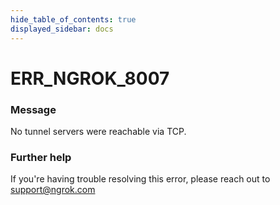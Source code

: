 ```yaml
---
hide_table_of_contents: true
displayed_sidebar: docs
---
```



# ERR_NGROK_8007

### Message

No tunnel servers were reachable via TCP.

<ErrorDetails error="err_ngrok_8007" />

### Further help

If you're having trouble resolving this error, please reach out to [support@ngrok.com](mailto:support@ngrok.com?subject=Help%20with%20ERR_NGROK_8007)

